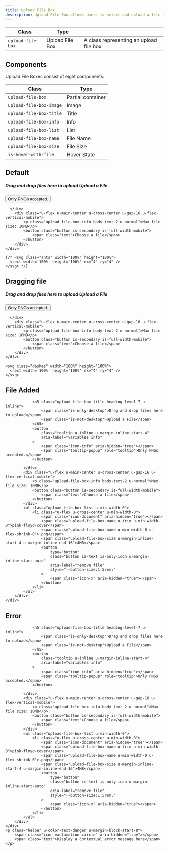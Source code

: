 ```yaml
---
title: Upload File Box
description: Upload File Box allows users to select and upload a file to a specific location.
---
```


| Class             | Type            |                                         |
| ----------------- | --------------- | --------------------------------------- |
| `upload-file-box` | Upload File Box | A class representing an upload file box |

## Components

Upload File Boxes consist of eight components:

| Class                   | Type              |
| ----------------------- | ----------------- |
| `upload-file-box`       | Partial container |
| `upload-file-box-image` | Image             |
| `upload-file-box-title` | Title             |
| `upload-file-box-info`  | Info              |
| `upload-file-box-list`  | List              |
| `upload-file-box-name`  | File Name         |
| `upload-file-box-size`  | File Size         |
| `is-hover-with-file`    | Hover State       |

## Default

<Preview noFlex>
  <div class="box is-border-dashed is-no-shadow u-padding-24" style="--box-border-radius:var(--border-radius-xsmall);">
    <div class="upload-file-box">
      <div class="upload-file-box-image">
        <span class="icon-upload" aria-hidden="true"></span>
      </div>
      <div class="u-min-width-0 u-text-center">
          <h5 class="upload-file-box-title heading-level-7 u-inline">
            <span class="is-only-desktop">Drag and drop files here to upload</span>
            <span class="is-not-desktop">Upload a File</span>
          </h5>
          <button
            class="tooltip u-inline u-margin-inline-start-4"
            aria-label="variables info"
          >
            <span class="icon-info" aria-hidden="true"></span>
            <span class="tooltip-popup" role="tooltip">Only PNGs accepted.</span>
          </button>

      </div>
        <div class="u-flex u-main-center u-cross-center u-gap-16 u-flex-vertical-mobile">
            <p class="upload-file-box-info body-text-2 u-normal">Max file size: 10MB</p>
            <button class="button is-secondary is-full-width-mobile">
                <span class="text">Choose a file</span>
            </button>
        </div>
    </div>

    {/* <svg class="ants" width="100%" height="100%">
      <rect width='100%' height='100%' rx="4" ry="4" />
    </svg> */}

  </div>
</Preview>

## Dragging file

<Preview noFlex>
  <div class="box is-border-animated is-border-dashed-animated is-no-shadow u-padding-24" style="--box-border-radius:var(--border-radius-xsmall);" data-animate="true">
    <div class="upload-file-box">
      <div class="upload-file-box-image">
        <span class="icon-upload" aria-hidden="true"></span>
      </div>
      <div class="u-min-width-0 u-text-center">
          <h5 class="upload-file-box-title heading-level-7 u-inline">
            <span class="is-only-desktop">Drag and drop files here to upload</span>
            <span class="is-not-desktop">Upload a File</span>
          </h5>
          <button
            class="tooltip u-inline u-margin-inline-start-4"
            aria-label="variables info"
          >
            <span class="icon-info" aria-hidden="true"></span>
            <span class="tooltip-popup" role="tooltip">Only PNGs accepted.</span>
          </button>

      </div>
        <div class="u-flex u-main-center u-cross-center u-gap-16 u-flex-vertical-mobile">
            <p class="upload-file-box-info body-text-2 u-normal">Max file size: 10MB</p>
            <button class="button is-secondary is-full-width-mobile">
                <span class="text">Choose a file</span>
            </button>
        </div>
    </div>

    <svg class="dashes" width="100%" height="100%">
      <rect width='100%' height='100%' rx="4" ry="4" />
    </svg>

  </div>
</Preview>

## File Added

<Preview noFlex>
    <div class="box is-border-dashed is-no-shadow u-padding-24" style="--box-border-radius:var(--border-radius-xsmall);">
        <div class="upload-file-box">
            <div class="upload-file-box-image">
                <span class="icon-upload" aria-hidden="true"></span>
            </div>
            <div class="u-min-width-0 u-text-center">

                <h5 class="upload-file-box-title heading-level-7 u-inline">
                    <span class="is-only-desktop">Drag and drop files here to upload</span>
                    <span class="is-not-desktop">Upload a File</span>
                </h5>
                <button
                    class="tooltip u-inline u-margin-inline-start-4"
                    aria-label="variables info"
                >
                    <span class="icon-info" aria-hidden="true"></span>
                    <span class="tooltip-popup" role="tooltip">Only PNGs accepted.</span>
                </button>

            </div>
            <div class="u-flex u-main-center u-cross-center u-gap-16 u-flex-vertical-mobile">
                <p class="upload-file-box-info body-text-2 u-normal">Max file size: 10MB</p>
                <button class="button is-secondary is-full-width-mobile">
                    <span class="text">Choose a file</span>
                </button>
            </div>
            <ul class="upload-file-box-list u-min-width-0">
                <li class="u-flex u-cross-center u-min-width-0">
                    <span class="icon-document" aria-hidden="true"></span>
                    <span class="upload-file-box-name u-trim u-min-width-0">pink-floyd-cover</span>
                    <span class="upload-file-box-name u-min-width-0 u-flex-shrink-0">.png</span>
                    <span class="upload-file-box-size u-margin-inline-start-4 u-margin-inline-end-16">4MB</span>
                    <button
                        type="button"
                        class="button is-text is-only-icon u-margin-inline-start-auto"
                        aria-label="remove file"
                        style="--button-size:1.5rem;"
                    >
                        <span class="icon-x" aria-hidden="true"></span>
                    </button>
                </li>
            </ul>
        </div>
    </div>

</Preview>

## Error

<Preview noFlex>
    <div class="box is-border-dashed is-no-shadow u-padding-24" style="--box-border-radius:var(--border-radius-xsmall);">
        <div class="upload-file-box">
            <div class="upload-file-box-image">
                <span class="icon-upload" aria-hidden="true"></span>
            </div>
            <div class="u-min-width-0 u-text-center">

                <h5 class="upload-file-box-title heading-level-7 u-inline">
                    <span class="is-only-desktop">Drag and drop files here to upload</span>
                    <span class="is-not-desktop">Upload a File</span>
                </h5>
                <button
                    class="tooltip u-inline u-margin-inline-start-4"
                    aria-label="variables info"
                >
                    <span class="icon-info" aria-hidden="true"></span>
                    <span class="tooltip-popup" role="tooltip">Only PNGs accepted.</span>
                </button>

            </div>
            <div class="u-flex u-main-center u-cross-center u-gap-16 u-flex-vertical-mobile">
                <p class="upload-file-box-info body-text-2 u-normal">Max file size: 10MB</p>
                <button class="button is-secondary is-full-width-mobile">
                    <span class="text">Choose a file</span>
                </button>
            </div>
            <ul class="upload-file-box-list u-min-width-0">
                <li class="u-flex u-cross-center u-min-width-0">
                    <span class="icon-document" aria-hidden="true"></span>
                    <span class="upload-file-box-name u-trim u-min-width-0">pink-floyd-cover</span>
                    <span class="upload-file-box-name u-min-width-0 u-flex-shrink-0">.png</span>
                    <span class="upload-file-box-size u-margin-inline-start-4 u-margin-inline-end-16">4MB</span>
                    <button
                        type="button"
                        class="button is-text is-only-icon u-margin-inline-start-auto"
                        aria-label="remove file"
                        style="--button-size:1.5rem;"
                    >
                        <span class="icon-x" aria-hidden="true"></span>
                    </button>
                </li>
            </ul>
        </div>
    </div>
    <p class="helper u-color-text-danger u-margin-block-start-8">
        <span class="icon-exclamation-circle" aria-hidden="true"></span>
        <span class="text">Display a contextual error message here</span>
    </p>

</Preview>
